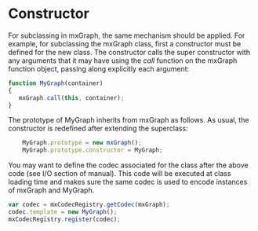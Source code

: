 <h1><a id="constructor"></a>Constructor</h1>

<p>For subclassing in mxGraph, the same mechanism should be applied.
For example, for subclassing the mxGraph class, first a constructor must
be defined for the new class. The constructor calls the super
constructor with any arguments that it may have using the <em>call</em>
function on the mxGraph function object, passing along explicitly each
argument:</p>

```javascript
function MyGraph(container)
{
   mxGraph.call(this, container);
}
```

<p>The prototype of MyGraph inherits from mxGraph as follows. As
usual, the constructor is redefined after extending the superclass:</p>

```javascript
	MyGraph.prototype = new mxGraph();
	MyGraph.prototype.constructor = MyGraph;
```

<p>You may want to define the codec associated for the class after
the above code (see I/O section of manual). This code will be executed
at class loading time and makes sure the same codec is used to encode
instances of mxGraph and MyGraph.</p>

```javascript
var codec = mxCodecRegistry.getCodec(mxGraph);
codec.template = new MyGraph();
mxCodecRegistry.register(codec);
```
